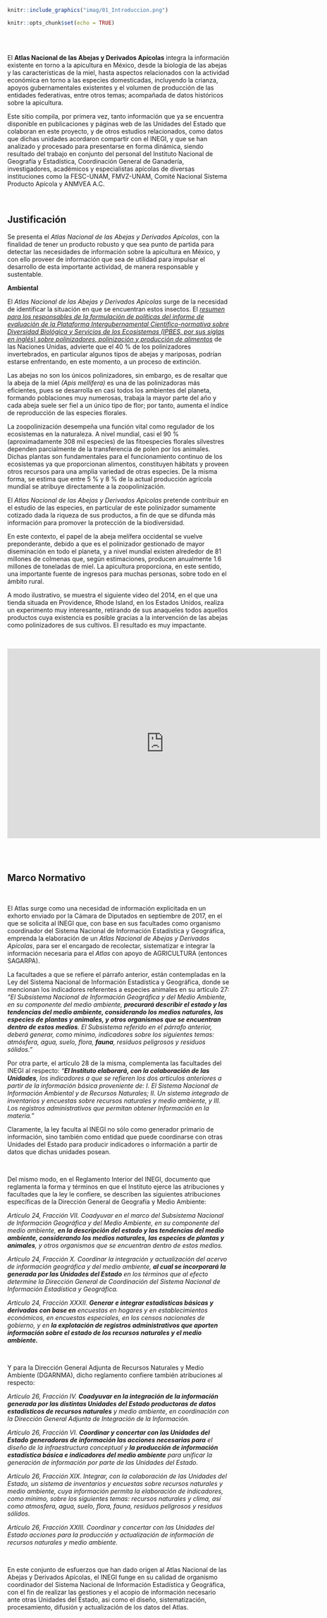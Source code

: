 ```r

knitr::include_graphics("imag/01_Introduccion.png")

```

```r
knitr::opts_chunk$set(echo = TRUE)
```

<div class=text-justify>

</br>
</br>

El **Atlas Nacional de las Abejas y Derivados Apícolas** integra la información existente en torno a la apicultura en México, desde la biología de las abejas y las características de la miel, hasta aspectos relacionados con la actividad económica en torno a las especies domesticadas, incluyendo la crianza, apoyos gubernamentales existentes y el volumen de producción de las entidades federativas, entre otros temas; acompañada de datos históricos sobre la apicultura.  

Este sitio compila, por primera vez, tanto información que ya se encuentra disponible en publicaciones y páginas web de las Unidades del Estado que colaboran en este proyecto, y de otros estudios relacionados, como datos que dichas unidades acordaron compartir con el INEGI, y que se han analizado y procesado para presentarse en forma dinámica, siendo resultado del trabajo en conjunto del personal del Instituto Nacional de Geografía y Estadística, Coordinación General de Ganadería, investigadores, académicos y especialistas apícolas de diversas instituciones como la FESC-UNAM, FMVZ-UNAM, Comité Nacional Sistema Producto Apícola y ANMVEA A.C.

</br>	
   
## **Justificación**  


Se presenta el _Atlas Nacional de las Abejas y Derivados Apícolas_, con la finalidad de tener un producto robusto y que sea punto de partida para detectar las necesidades de información sobre la apicultura en México, y con ello proveer de información que sea de utilidad para impulsar el desarrollo de esta importante actividad, de manera responsable y sustentable.

**Ambiental**

El _Atlas Nacional de las Abejas y Derivados Apícolas_ surge de la necesidad de identificar la situación en que se encuentran estos insectos. El [_resumen para los responsables de la formulación de políticas del informe de evaluación de la Plataforma Intergubernamental Científico-normativa sobre Diversidad Biológica y Servicios de los Ecosistemas (IPBES, por sus siglas en inglés) sobre polinizadores, polinización y producción de alimentos_](pdfs/SPM_Pollination_ES.pdf){target="_blank"} de las Naciones Unidas,  advierte que el 40 % de los polinizadores invertebrados, en particular algunos tipos de abejas y mariposas, podrían estarse enfrentando, en este momento, a un proceso de extinción.

Las abejas no son los únicos polinizadores, sin embargo, es de resaltar que la abeja de la miel _(Apis mellifera)_ es una de las polinizadoras más eficientes, pues se desarrolla en casi todos los ambientes del planeta, formando poblaciones muy numerosas, trabaja la mayor parte del año y cada abeja suele ser fiel a un único tipo de flor; por tanto, aumenta el índice de reproducción de las especies florales. 

La zoopolinización desempeña una función vital como regulador de los ecosistemas en la naturaleza. A nivel mundial, casi el 90 % (aproximadamente 308 mil especies) de las fitoespecies florales silvestres dependen parcialmente de la transferencia de polen por los animales. Dichas plantas son fundamentales para el funcionamiento continuo de los ecosistemas ya que proporcionan alimentos, constituyen hábitats y proveen otros recursos para una amplia variedad de otras especies. De la misma forma, se estima que entre 5 % y 8 % de la actual producción agrícola mundial se atribuye directamente a la zoopolinización. 

El _Atlas Nacional de las Abejas y Derivados Apícolas_ pretende contribuir en el estudio de las especies, en particular de este polinizador sumamente cotizado dada la riqueza de sus productos, a fin de que se difunda más información para promover la protección de la biodiversidad.

En este contexto, el papel de la abeja melífera occidental se vuelve preponderante, debido a que es el polinizador gestionado de mayor diseminación en todo el planeta, y a nivel mundial existen alrededor de 81 millones de colmenas que, según estimaciones, producen anualmente 1.6 millones de toneladas de miel. La apicultura proporciona, en este sentido, una importante fuente de ingresos para muchas personas, sobre todo en el ámbito rural.   

A modo ilustrativo, se muestra el siguiente video del 2014, en el que una tienda situada en Providence, Rhode Island, en los Estados Unidos, realiza un experimento muy interesante, retirando de sus anaqueles todos aquellos productos cuya existencia es posible gracias a la intervención de las abejas como polinizadores de sus cultivos. El resultado es muy impactante.

</div>

<br>

<div class=text-center>

<iframe width="710" height="430" src="https://www.youtube.com/embed/aio9iKtkUxw" frameborder="0" allowfullscreen></iframe>

</div>
</br>
</br>

<div class=text-justify>
   
## **Marco Normativo** 

</br>

El Atlas surge como una necesidad de información explicitada en un exhorto enviado por la Cámara de Diputados en septiembre de 2017, en el que se solicita al INEGI que, con base en sus facultades como organismo coordinador del Sistema Nacional de Información Estadística y Geográfica, emprenda la elaboración de un *Atlas Nacional de Abejas y Derivados Apícolas*, para ser el encargado de recolectar, sistematizar e integrar la información necesaria para el *Atlas* con apoyo de AGRICULTURA (entonces SAGARPA). 

La facultades a que se refiere el párrafo anterior, están contempladas en la Ley del Sistema Nacional de Información Estadística y Geográfica, donde se mencionan los indicadores referentes a especies animales en su artículo 27: *"El Subsistema Nacional de Información Geográfica y del Medio Ambiente, en su componente del medio  ambiente, ___procurará describir el estado y las tendencias del medio ambiente, considerando los medios naturales, las especies de plantas y animales, y otros organismos que se encuentran dentro de estos medios___. El Subsistema referido en el párrafo anterior, deberá generar, como mínimo, indicadores sobre los siguientes temas: atmósfera, agua, suelo, flora, ___fauna___, residuos peligrosos y residuos sólidos."*  

Por otra parte, el artículo 28 de la misma, complementa las facultades del INEGI al respecto: *"___El Instituto elaborará, con la colaboración de las Unidades___, los indicadores a que se refieren los dos artículos anteriores a partir de la información básica proveniente de: I. El Sistema Nacional de Información Ambiental y de Recursos Naturales; II. Un sistema integrado de inventarios y encuestas sobre recursos naturales y medio ambiente, y III. Los registros administrativos que permitan obtener Información en la materia."*

Claramente, la ley faculta al INEGI no sólo como generador primario de información, sino también como entidad que puede coordinarse con otras Unidades del Estado para producir indicadores o información a partir de datos que dichas unidades posean. 

<br>

Del mismo modo, en el Reglamento Interior del INEGI, documento que reglamenta la forma y términos en que el Instituto ejerce las atribuciones y facultades que la ley le confiere, se describen las siguientes atribuciones específicas de la Dirección General de Geografía y Medio Ambiente:

*Artículo 24, Fracción VII. Coadyuvar en el marco del Subsistema Nacional de Información Geográfica y del Medio Ambiente, en su componente del medio ambiente, ___en la descripción del estado y las tendencias del medio ambiente, considerando los medios naturales, las especies de plantas y animales___, y otros organismos que se encuentran dentro de estos medios.*

*Artículo 24, Fracción X. Coordinar la integración y actualización del acervo de información geográfica y del medio ambiente, ___al cual se incorporará la generada por las Unidades del Estado___ en los términos que al efecto determine la Dirección General de Coordinación del Sistema Nacional de Información Estadística y Geográfica.*

*Artículo 24, Fracción XXXII. ___Generar e integrar estadísticas básicas y derivadas con base en___ encuestas en hogares y en establecimientos económicos, en encuestas especiales, en los censos nacionales de gobierno, y en ___la explotación de registros administrativos que aporten información sobre el estado de los recursos naturales y el medio ambiente.___*

<br>

Y para la Dirección General Adjunta de Recursos Naturales y Medio Ambiente (DGARNMA), dicho reglamento confiere también atribuciones al respecto:

*Artículo 26, Fracción IV. ___Coadyuvar en la integración de la información generada por las distintas Unidades del Estado productoras de datos estadísticos de recursos naturales___ y medio ambiente, en coordinación con la Dirección General Adjunta de Integración de la Información.*

*Artículo 26, Fracción VI. ___Coordinar y concertar con las Unidades del Estado generadoras de información las acciones necesarias para___ el diseño de la infraestructura conceptual y ___la producción de información estadística básica e indicadores del medio ambiente___ para unificar la generación de información por parte de las Unidades del Estado.*

*Artículo 26, Fracción XIX. Integrar, con la colaboración de las Unidades del Estado, un sistema de inventarios y encuestas sobre recursos naturales y medio ambiente, cuya información permita la elaboración de indicadores, como mínimo, sobre los siguientes temas: recursos naturales y clima, así como atmosfera, agua, suelo, flora, fauna, residuos peligrosos y residuos sólidos.*

*Artículo 26, Fracción XXIII. Coordinar y concertar con las Unidades del Estado acciones para la producción y actualización de información de recursos naturales y medio ambiente.*

<br>

En este conjunto de esfuerzos que han dado origen al Atlas Nacional de las Abejas y Derivados Apícolas, el INEGI funge en su calidad de organismo coordinador del Sistema Nacional de Información Estadística y Geográfica, con el fin de realizar las gestiones y el acopio de información necesario ante otras Unidades del Estado, asi como el diseño, sistematización, procesamiento, difusión y actualización de los datos del Atlas.

</div>



